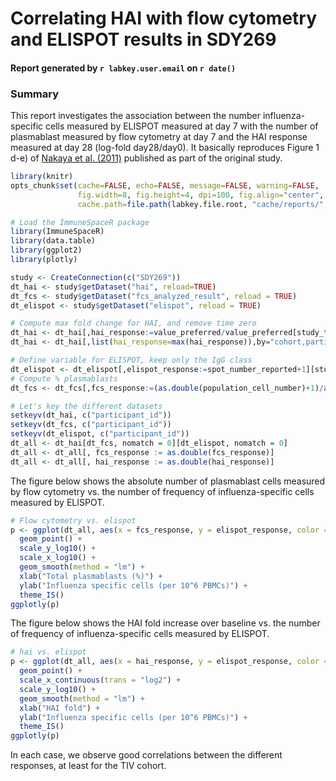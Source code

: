 # Correlating HAI with flow cytometry and ELISPOT results in SDY269

#### Report generated by `r labkey.user.email` on `r date()`

### Summary

This report investigates the association between the number influenza-specific cells measured by ELISPOT measured at day 7 with the number of plasmablast measured by flow cytometry at day 7 and the HAI response measured at day 28 (log-fold day28/day0). It basically reproduces Figure 1 d-e) of [Nakaya et al. (2011)](http://www.ncbi.nlm.nih.gov/pmc/articles/PMC3140559/) published as part of the original study.


```r
library(knitr)
opts_chunk$set(cache=FALSE, echo=FALSE, message=FALSE, warning=FALSE,
               fig.width=8, fig.height=4, dpi=100, fig.align="center",
               cache.path=file.path(labkey.file.root, "cache/reports/", labkey.user.email, ""))
```

```r
# Load the ImmuneSpaceR package
library(ImmuneSpaceR)
library(data.table)
library(ggplot2)
library(plotly)
```

```r
study <- CreateConnection(c("SDY269"))
dt_hai <- study$getDataset("hai", reload=TRUE)
dt_fcs <- study$getDataset("fcs_analyzed_result", reload = TRUE)
dt_elispot <- study$getDataset("elispot", reload = TRUE)
```

```r
# Compute max fold change for HAI, and remove time zero
dt_hai <- dt_hai[,hai_response:=value_preferred/value_preferred[study_time_collected==0],by="virus,cohort,participant_id"][study_time_collected==28]
dt_hai <- dt_hai[,list(hai_response=max(hai_response)),by="cohort,participant_id"]

# Define variable for ELISPOT, keep only the IgG class
dt_elispot <- dt_elispot[,elispot_response:=spot_number_reported+1][study_time_collected==7 & analyte=="IgG"]
# Compute % plasmablasts
dt_fcs <- dt_fcs[,fcs_response:=(as.double(population_cell_number)+1)/as.double(base_parent_population)][study_time_collected==7]
```

```r
# Let's key the different datasets
setkeyv(dt_hai, c("participant_id"))
setkeyv(dt_fcs, c("participant_id"))
setkeyv(dt_elispot, c("participant_id"))
dt_all <- dt_hai[dt_fcs, nomatch = 0][dt_elispot, nomatch = 0]
dt_all <- dt_all[, fcs_response := as.double(fcs_response)]
dt_all <- dt_all[, hai_response := as.double(hai_response)]
```

The figure below shows the absolute number of plasmablast cells measured by flow cytometry vs. the number of frequency of influenza-specific cells measured by ELISPOT. 

```r
# Flow cytometry vs. elispot
p <- ggplot(dt_all, aes(x = fcs_response, y = elispot_response, color = cohort)) +
  geom_point() +
  scale_y_log10() +
  scale_x_log10() +
  geom_smooth(method = "lm") +
  xlab("Total plasmablasts (%)") +
  ylab("Influenza specific cells (per 10^6 PBMCs)") +
  theme_IS()
ggplotly(p)
```

The figure below shows the HAI fold increase over baseline vs. the number of frequency of influenza-specific cells measured by ELISPOT. 

```r
# hai vs. elispot
p <- ggplot(dt_all, aes(x = hai_response, y = elispot_response, color = cohort)) +
  geom_point() +
  scale_x_continuous(trans = "log2") +
  scale_y_log10() +
  geom_smooth(method = "lm") +
  xlab("HAI fold") +
  ylab("Influenza specific cells (per 10^6 PBMCs)") +
  theme_IS()
ggplotly(p)
```

In each case, we observe good correlations between the different responses, at least for the TIV cohort.

<script>
window.HTMLWidgets.staticRender();
</script>

